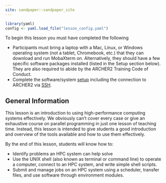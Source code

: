 ```yaml
---
site: sandpaper::sandpaper_site
---
```


```r
library(yaml)
config <- yaml.load_file("lesson_config.yaml")
```

::: prereq

To begin this lesson you must have completed the following

 * Participants must bring a laptop with a Mac, Linux, or Windows operating 
   system (not a tablet, Chromebook, etc.) that they can download and run 
   MobaXterm on. Alternatively, they should have a few specific software 
   packages installed (listed in the Setup section below). 
   They are also required to abide by the ARCHER2 Training Code of Conduct.
 * Complete the software/system [setup](#shell-setup) including the
   connection to ARCHER2 via [SSH](#connect-to-archer2).

:::

## General Information

This lesson is an introduction to using high-performance computing systems
effectively. We obviously can't cover every case or give an exhaustive course
on parallel programming in just one lesson of teaching time. Instead, this
lesson is intended to give students a good introduction and overview of the
tools available and how to use them effectively.

By the end of this lesson, students will know how to:

::: checklist
 * Identify problems an HPC system can help solve
 * Use the UNIX shell (also known as terminal or command line) to operate a
   computer, connect to an HPC system, and write simple shell scripts.
 * Submit and manage jobs on an HPC system using a scheduler, transfer files,
   and use software through environment modules.
:::
